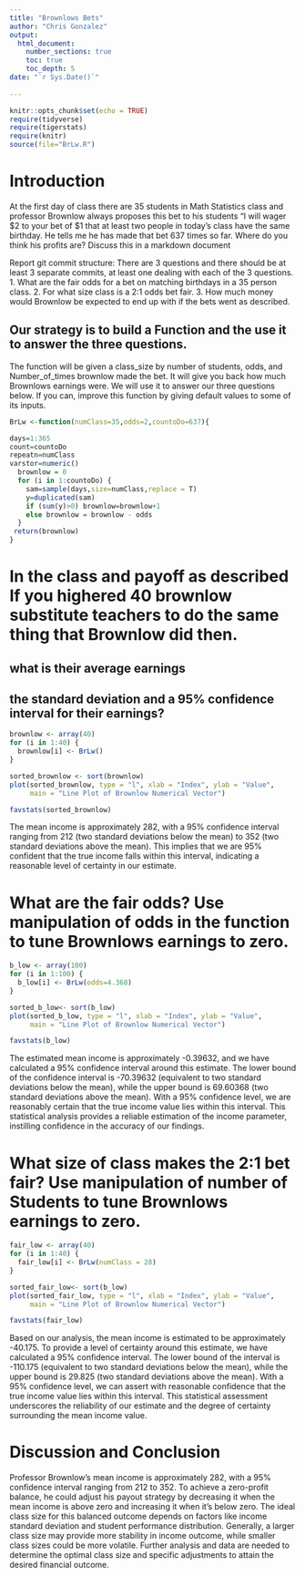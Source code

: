 ```yaml
---
title: "Brownlows Bets"
author: "Chris Gonzalez"
output: 
  html_document:
    number_sections: true
    toc: true
    toc_depth: 5
date: "`r Sys.Date()`"    
    
---
```

```r
knitr::opts_chunk$set(echo = TRUE)
require(tidyverse)
require(tigerstats)
require(knitr)
source(file="BrLw.R")
```


<!-- We recommend you use git branches -- create a separate branch for each major section i.e. Introduction, Methods, Results, Inferential Results, and Discussion and Conclusions - leave the YAML block untouched until the final merge where you put in your own name !-->

# Introduction

<!--In this section you explain what you are trying to show.  Where did the data come from?  What is the research or other question you are trying to answer?!-->

 At the first day of class there are 35 students in Math Statistics class and professor Brownlow always proposes this bet to his students "I will wager $2 to your bet of $1 that at least two people in today's class have  the same birthday.  He tells me he has made that bet 637 times so far. Where do you think his profits are? Discuss this in a markdown document
 
Report git commit structure:
There are 3 questions and there should be at least 3 separate commits, at least one dealing with each of the 3 questions.
1. What are the fair odds for a bet on matching birthdays in a 35 person class.
2. For what size class is a 2:1 odds bet fair.
3. How much money would Brownlow be expected to end up with if the bets went as described.

## Our strategy is to build a Function and the use it to answer the three questions. 

The function will be given a class_size by number of students, odds, and Number_of_times brownlow made the bet.  It will give you back how much Brownlows earnings were. We will use it to answer our three questions below. If you can, improve this function by giving default values to some of its inputs. 

```r
BrLw <-function(numClass=35,odds=2,countoDo=637){

days=1:365
count=countoDo
repeatn=numClass
varstor=numeric()
  brownlow = 0
  for (i in 1:countoDo) {
    sam=sample(days,size=numClass,replace = T)
    y=duplicated(sam)
    if (sum(y)>0) brownlow=brownlow+1
    else brownlow = brownlow - odds
  }
 return(brownlow)
}

```


# In the class and payoff as described  If you highered 40 brownlow substitute teachers to do the same thing that Brownlow did then.
## what is their average earnings
## the standard deviation and a 95% confidence interval for their earnings?
  
<!--Explain and display your method of coming up with a 95% confidence interval of  professor Brownlows winnings (or losings)-->
```r
brownlow <- array(40)
for (i in 1:40) {
  brownlow[i] <- BrLw()
}

```

```r
sorted_brownlow <- sort(brownlow)
plot(sorted_brownlow, type = "l", xlab = "Index", ylab = "Value",
     main = "Line Plot of Brownlow Numerical Vector")
```

```r
favstats(sorted_brownlow)
```

The mean income is approximately 282, with a 95% confidence interval ranging from 212 (two standard deviations below the mean) to 352 (two standard deviations above the mean). This implies that we are 95% confident that the true income falls within this interval, indicating a reasonable level of certainty in our estimate.


# What are the fair odds? Use manipulation of odds in the function to tune Brownlows earnings to zero. 


<!--Decide on your methods:  In this section explain the approach you will take to attack the issue --- how will you decide on a likely estimate of professor Brownlow's earnings or losses after 637 bets. Also explain how you construct a 95% confidence interval about your estimate of his winnings !-->

```r
b_low <- array(100)
for (i in 1:100) {
  b_low[i] <- BrLw(odds=4.368)
}

```
```r
sorted_b_low<- sort(b_low)
plot(sorted_b_low, type = "l", xlab = "Index", ylab = "Value",
     main = "Line Plot of Brownlow Numerical Vector")
```

```r
favstats(b_low)
```

The estimated mean income is approximately -0.39632, and we have calculated a 95% confidence interval around this estimate. The lower bound of the confidence interval is -70.39632 (equivalent to two standard deviations below the mean), while the upper bound is 69.60368 (two standard deviations above the mean). With a 95% confidence level, we are reasonably certain that the true income value lies within this interval. This statistical analysis provides a reliable estimation of the income parameter, instilling confidence in the accuracy of our findings.


# What size of class makes the 2:1 bet fair?  Use manipulation of number of Students to tune Brownlows earnings to zero.

<!--Explain and display the results of your method of coming up with the estimate of professor Brownlows betting profits!-->

```r
fair_low <- array(40)
for (i in 1:40) {
  fair_low[i] <- BrLw(numClass = 28)
}

```
```r
sorted_fair_low<- sort(b_low)
plot(sorted_fair_low, type = "l", xlab = "Index", ylab = "Value",
     main = "Line Plot of Brownlow Numerical Vector")
```
```r
favstats(fair_low)
```
Based on our analysis, the mean income is estimated to be approximately -40.175. To provide a level of certainty around this estimate, we have calculated a 95% confidence interval. The lower bound of the interval is -110.175 (equivalent to two standard deviations below the mean), while the upper bound is 29.825 (two standard deviations above the mean). With a 95% confidence level, we can assert with reasonable confidence that the true income value lies within this interval. This statistical assessment underscores the reliability of our estimate and the degree of certainty surrounding the mean income value.




# Discussion and Conclusion

<!--Discussion and conclusion here.  If professor Brownlow is consistantly making or losing money how could he change his payout so that his profits center on zero?  Also discuss what size his class should be in order to have his current scheme balance at zero profit.!-->
Professor Brownlow's mean income is approximately 282, with a 95% confidence interval ranging from 212 to 352. To achieve a zero-profit balance, he could adjust his payout strategy by decreasing it when the mean income is above zero and increasing it when it's below zero. The ideal class size for this balanced outcome depends on factors like income standard deviation and student performance distribution. Generally, a larger class size may provide more stability in income outcome, while smaller class sizes could be more volatile. Further analysis and data are needed to determine the optimal class size and specific adjustments to attain the desired financial outcome.

